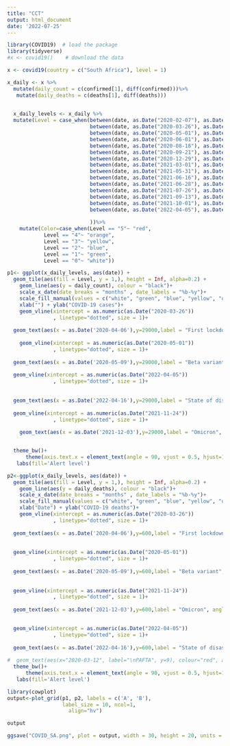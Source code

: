 ```yaml
---
title: "CCT"
output: html_document
date: '2022-07-25'
---
```


```r
library(COVID19)  # load the package
library(tidyverse)
#x <- covid19()    # download the data

x <- covid19(country = c("South Africa"), level = 1)

```

```r
x_daily <- x %>%
  mutate(daily_count = c(confirmed[1], diff(confirmed)))%>%
   mutate(daily_deaths = c(deaths[1], diff(deaths)))
   

  x_daily_levels <- x_daily %>%
  mutate(Level = case_when(between(date, as.Date("2020-02-07"), as.Date("2020-03-25"))~ "0",
                           between(date, as.Date("2020-03-26"), as.Date("2020-04-30"))~ "5",
                           between(date, as.Date("2020-05-01"), as.Date("2020-05-31"))~ "4",
                           between(date, as.Date("2020-06-01"), as.Date("2020-08-17"))~ "3",
                           between(date, as.Date("2020-08-18"), as.Date("2020-09-20"))~ "2",
                           between(date, as.Date("2020-09-21"), as.Date("2020-12-28"))~ "1",
                           between(date, as.Date("2020-12-29"), as.Date("2021-02-28"))~ "3",
                           between(date, as.Date("2021-03-01"), as.Date("2021-05-31"))~ "1",
                           between(date, as.Date("2021-05-31"), as.Date("2021-06-15"))~ "2",
                           between(date, as.Date("2021-06-16"), as.Date("2021-06-27"))~ "3",
                           between(date, as.Date("2021-06-28"), as.Date("2021-07-25"))~ "4",
                           between(date, as.Date("2021-07-26"), as.Date("2021-09-12"))~ "3",
                           between(date, as.Date("2021-09-13"), as.Date("2021-09-30"))~ "2",
                           between(date, as.Date("2021-10-01"), as.Date("2022-04-05"))~ "1",
                           between(date, as.Date("2022-04-05"), as.Date("2022-07-23"))~ "0"
        
                           ))%>%
    mutate(Color=case_when(Level == "5"~ "red",
            Level == "4"~ "orange",
            Level == "3"~ "yellow",
            Level == "2"~ "blue",
            Level == "1"~ "green",
            Level == "0"~ "white"))
```

```r

p1<- ggplot(x_daily_levels, aes(date)) +
  geom_tile(aes(fill = Level, y = 1,), height = Inf, alpha=0.2) +
    geom_line(aes(y = daily_count), colour = "black")+
    scale_x_date(date_breaks = "months" , date_labels = "%b-%y")+
    scale_fill_manual(values = c("white", "green", "blue", "yellow", "orange","red"))+
    xlab("") + ylab("COVID-19 cases")+
    geom_vline(xintercept = as.numeric(as.Date("2020-03-26"))
               , linetype="dotted", size = 1)+
  
  geom_text(aes(x = as.Date('2020-04-06'),y=29000,label = "First lockdown", angle=90))+
  
    geom_vline(xintercept = as.numeric(as.Date("2020-05-01"))
               , linetype="dotted", size = 1)+
  
  geom_text(aes(x = as.Date('2020-05-09'),y=29000,label = "Beta variant", angle=90))+
  
  geom_vline(xintercept = as.numeric(as.Date("2022-04-05"))
               , linetype="dotted", size = 1)+
  
  
  geom_text(aes(x = as.Date('2022-04-16'),y=29000,label = "State of disaster lifted", angle=90))+
  
  geom_vline(xintercept = as.numeric(as.Date("2021-11-24"))
               , linetype="dotted", size = 1)+
  
    geom_text(aes(x = as.Date('2021-12-03'),y=29000,label = "Omicron", angle=90))+


  theme_bw()+
      theme(axis.text.x = element_text(angle = 90, vjust = 0.5, hjust=1))+
   labs(fill='Alert level') 

p2<-ggplot(x_daily_levels, aes(date)) +
  geom_tile(aes(fill = Level, y = 1,), height = Inf, alpha=0.2) +
    geom_line(aes(y = daily_deaths), colour = "black")+
    scale_x_date(date_breaks = "months" , date_labels = "%b-%y")+
    scale_fill_manual(values = c("white", "green", "blue", "yellow", "orange","red"))+
    xlab("Date") + ylab("COVID-19 deaths")+
    geom_vline(xintercept = as.numeric(as.Date("2020-03-26"))
               , linetype="dotted", size = 1)+
  
  geom_text(aes(x = as.Date('2020-04-06'),y=600,label = "First lockdown", angle=90))+
  
    
  geom_vline(xintercept = as.numeric(as.Date("2020-05-01"))
               , linetype="dotted", size = 1)+
  
  geom_text(aes(x = as.Date('2020-05-09'),y=600,label = "Beta variant", angle=90))+
  
    
  geom_vline(xintercept = as.numeric(as.Date("2021-11-24"))
               , linetype="dotted", size = 1)+
  
  geom_text(aes(x = as.Date('2021-12-03'),y=600,label = "Omicron", angle=90))+

  
  geom_vline(xintercept = as.numeric(as.Date("2022-04-05"))
               , linetype="dotted", size = 1)+
  
  geom_text(aes(x = as.Date('2022-04-16'),y=600,label = "State of disaster lifted", angle=90))+
  
#  geom_text(aes(x="2020-03-12", label="\nPAFTA", y=9), colour="red", angle=90) +
  theme_bw()+
      theme(axis.text.x = element_text(angle = 90, vjust = 0.5, hjust=1))+
   labs(fill='Alert level') 
```

```r
library(cowplot)
output<-plot_grid(p1, p2, labels = c('A', 'B'), 
                  label_size = 10, ncol=1,
                    align="hv")

output

ggsave("COVID_SA.png", plot = output, width = 30, height = 20, units = "cm")

```


